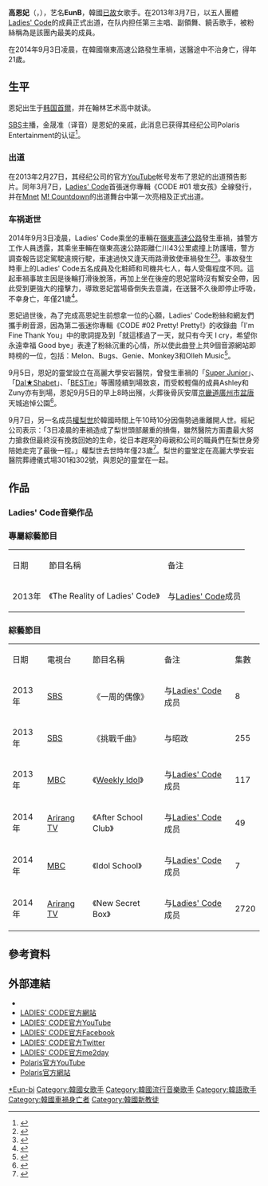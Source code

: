 {{藝人
| 姓名 = 高恩妃
| 類型 = 女歌手
| 圖片 = EunB.jpg
| 圖片尺寸 = 200
| 圖片簡介 =
| 原名 =
| 外文名 = 고은비
| 外文 = ko
| 罗马拼音 = Go Eun-bi
| 英文名 =
| 昵称 = 恩维他命
| 其他艺名 = EunB
| 國籍 = {{KOR}}
| 民族 = [[朝鲜族|朝鲜族]]
| 出生日期 = {{birth_date|1992|11|23}}
| 出生地点 = {{KOR}}[[首爾特別市|首爾特別市]][[中浪區|中浪區]]{{lk|面牧洞|면목동}}
| 逝世日期 = {{death_date_and_age|2014|9|3|1992|11|23}}
| 逝世地点 = {{KOR}}[[京畿道|京畿道]][[水原市|水原市]][[嶺東高速公路|嶺東高速公路]] 
| 死因 = 車禍送醫不治
| 出道日期 = 2013年3月7日
| 职业 = 歌手、演员
| 語言 = [[韓語|韓語]]、[[日語|日語]]、[[英語|英語]]
| 教育程度 = [[翰林演藝藝術高等學校|翰林演藝藝術高等學校]]演藝科
| 宗教信仰 = [[基督教|基督教]]
| 活跃年代 = 2013年－2014年
| 经纪公司 = Polaris Entertainment
| 相关团体 = [[Ladies'_Code|Ladies' Code]]
}}
{{Infobox Korean name
|title=[[高恩妃|高恩妃]]
|color = khaki
|hangul = 고은비
|hanja= {{linktext|高|恩|妃}}
|rr= goeunbi
|mr= koŭnbi
|tablewidth=
}}

'''高恩妃'''（{{lang-ko|고은비}}，{{bd|1992年|11月23日|2014年|9月3日|catIdx=Go,Eun-bi}}），艺名'''EunB'''，韓國[[逝世|已故]]女歌手。在2013年3月7日，以五人團體[[Ladies'_Code|Ladies' Code]]的成員正式出道，在队内担任第三主唱、副領舞、饒舌歌手，被粉絲稱為是該團內最美的成員。

在2014年9月3日凌晨，在韓國嶺東高速公路發生車禍，送醫途中不治身亡，得年21歲。

== 生平 ==
恩妃出生于[[韩国|韩国]][[首爾|首爾]]，并在翰林艺术高中就读。

[[SBS_(韓國)|SBS]]主播，金晟准（译音）是恩妃的亲戚，此消息已获得其经纪公司Polaris Entertainment的认证<ref>{{cite website|url=http://www.allkpop.com/article/2013/03/ladies-codes-eunb-has-family-ties-in-the-industry|title=Ladies' Code's EunB has family ties in the industry|publisher=Allkpop|date=September 3, 2014|accessdate=September 3, 2014}}</ref>。

=== 出道 ===
在2013年2月27日，其经纪公司的官方[[YouTube|YouTube]]帐号发布了恩妃的出道預告影片。同年3月7日，[[Ladies'_Code|Ladies' Code]]首張迷你專輯《CODE #01 壞女孩》全線發行，并在[[Mnet|Mnet]] [[M!_Countdown|M! Countdown]]的出道舞台中第一次亮相及正式出道。

=== 车祸逝世 ===
2014年9月3日凌晨，Ladies' Code乘坐的車輛在[[嶺東高速公路|嶺東高速公路]]發生車禍，據警方工作人員透露，其乘坐車輛在嶺東高速公路距離仁川43公里處撞上防護墻，警方調查報告認定駕駛違規行駛，車速過快又逢天雨路滑致使車禍發生<ref>{{cite news|title=車速高達130km！ 南韓Ladies’ Code車禍主因出爐  |url=http://ent.ltn.com.tw/news/breakingnews/1136140 |language=中文 |publisher=自由時報 | date=2014年10月20日}}</ref><ref>{{cite news|title=Ladies' Code死亡車禍主因曝光！駕駛超速達130km釀禍  |url=https://star.ettoday.net/news/415568?t=Ladies%27+Code%E6%AD%BB%E4%BA%A1%E8%BB%8A%E7%A6%8D%E4%B8%BB%E5%9B%A0%E6%9B%9D%E5%85%89|language=中文 |publisher=ETtoday | date=2014年10月22日}}</ref>。事故發生時車上的Ladies' Code五名成員及化粧師和司機共七人，每人受傷程度不同。這起車禍事故主因是後輪打滑後脫落，再加上坐在後座的恩妃當時沒有繫安全帶，因此受到更強大的撞擊力，導致恩妃當場昏倒失去意識，在送醫不久後即停止呼吸，不幸身亡，年僅21歲<ref>{{cite news|title=Ladies' Code恩妃車禍亡 秀智趙權哀悼：非常心痛 |url=http://hk.apple.nextmedia.com/enews/realtime/20140903/52862139 |language= |publisher=蘋果日報 | date=2014年9月3日}}</ref>。

恩妃過世後，為了完成高恩妃生前想拿一位的心願，Ladies' Code粉絲和網友們攜手刷音源，因為第二張迷你專輯《CODE #02 Pretty! Pretty!》的收錄曲「I'm Fine Thank You」中的歌詞提及到「就這樣過了一天，就只有今天 I cry，希望你永遠幸福 Good bye」表達了粉絲沉重的心情，所以使此曲登上共9個音源網站即時榜的一位，包括：Melon、Bugs、Genie、Monkey3和Olleh Music<ref>{{Cite web |url =http://www.allkpop.com/article/2014/09/ladies-codes-im-fine-thank-you-ranks-1-on-several-music-charts |title =[UPDATE] Ladies' Code's 'I'm Fine Thank You' ranks #1 on several music charts |author = |date =September 3, 2014 |publisher = allkpop.com |language =en |accessdate = |quote = }}</ref>。

9月5日，恩妃的靈堂設立在高麗大學安岩醫院，曾發生車禍的「[[Super_Junior|Super Junior]]」、「[[Dal★Shabet|Dal★Shabet]]」、「[[BESTie|BESTie]]」等團陸續到場致哀，而受較輕傷的成員Ashley和Zuny亦有到場，恩妃9月5日的早上8時出殯，火葬後骨灰安厝[[京畿道|京畿道]][[廣州市_(京畿道)|廣州市]][[盆唐區|盆唐]]天城追悼公園<ref>{{Cite web |url =http://ent.appledaily.com.tw/enews/article/entertainment/20140905/36066436/ |title =Ladies'Code單曲奪9冠 恩妃圓遺願出殯 |author = |date =2014年9月5日 |publisher = http://ent.appledaily.com.tw/ |language =zh |accessdate = |quote = }}</ref>。

9月7日，另一名成员[[權梨世|權梨世]]於韓國時間上午10時10分因傷勢過重離開人世。經紀公司表示：「3日凌晨的車禍造成了梨世頭部嚴重的損傷，雖然醫院方面盡最大努力搶救但最終沒有挽救回她的生命，從日本趕來的母親和公司的職員們在梨世身旁陪她走完了最後一程。」權梨世去世時年僅23歲<ref>{{Cite web |url =http://www.koreastardaily.com/tc/news/47348 |title =Ladies' Code成員梨世因傷勢過重於今早離開人世 |author = |date =2014年9月7日 |publisher = koreastardaily |language =zh |accessdate = |quote = }}</ref>。梨世的靈堂定在高麗大學安岩醫院葬禮儀式場301和302號，與恩妃的靈堂在一起。

==作品==
===Ladies' Code音樂作品===
{{main|Ladies' Code#音樂作品}}

===專屬綜藝節目===
{| class="wikitable"
|-style="background:#FA5889; color:white; font-weight:bold; text-align:center;"
|日期||節目名稱||备注
|-
| 2013年 ||《The Reality of Ladies' Code》|| 与[[Ladies'_Code|Ladies' Code]]成员
|}

=== 綜藝節目 ===
{| class="wikitable"
|-style="background:#FA5889; color:white; font-weight:bold; text-align:center;"
|日期||電視台||節目名稱||备注||集數
|-
| 2013年 || [[SBS_(韩国)|SBS]] ||《一周的偶像》|| 与[[Ladies'_Code|Ladies' Code]]成员 || 8
|-
| 2013年 || [[SBS_(韩国)|SBS]] ||《挑戰千曲》|| 与昭政 || 255
|-
| 2013年 || [[MBC|MBC]] ||《[[Weekly_Idol|Weekly Idol]]》|| 与[[Ladies'_Code|Ladies' Code]]成员 || 117
|-
| 2014年 || [[Arirang_TV|Arirang TV]] ||《After School Club》|| 与[[Ladies'_Code|Ladies' Code]]成员 || 49
|-
| 2014年 || [[MBC|MBC]] ||《Idol School》|| 与[[Ladies'_Code|Ladies' Code]]成员 || 7
|-
| 2014年 || [[Arirang_TV|Arirang TV]] ||《New Secret Box》|| 与[[Ladies'_Code|Ladies' Code]]成员 || 2720
|}

== 參考資料 ==
{{reflist}}

== 外部連結 ==
* {{twitter|LC__EunB}}{{ko icon}}
* [https://web.archive.org/web/20130324094247/http://www.ladiescode.com/ LADIES' CODE官方網站]
* [https://www.youtube.com/LadiesCode LADIES' CODE官方YouTube]
* [https://www.facebook.com/polaris.lc LADIES' CODE官方Facebook]
* [https://twitter.com/polaris_lc LADIES' CODE官方Twitter]
* [https://web.archive.org/web/20130328093537/http://me2day.net/ladiescode LADIES' CODE官方me2day]
* [https://www.youtube.com/user/PolarisMusicOfficial Polaris官方YouTube]
* [https://web.archive.org/web/20130425035548/http://polarisent.co.kr/html/2-2_stars_actor_parkchul.html Polaris官方網站]
{{Ladies' Code}}
{{DEFAULTSORT:Go Eun-bi}}
[[Category:高姓|*Eun-bi]]
[[Category:韓國女歌手|Category:韓國女歌手]]
[[Category:韓國流行音樂歌手|Category:韓國流行音樂歌手]]
[[Category:韓語歌手|Category:韓語歌手]]
[[Category:韓國車禍身亡者|Category:韓國車禍身亡者]]
[[Category:韓國新教徒|Category:韓國新教徒]]